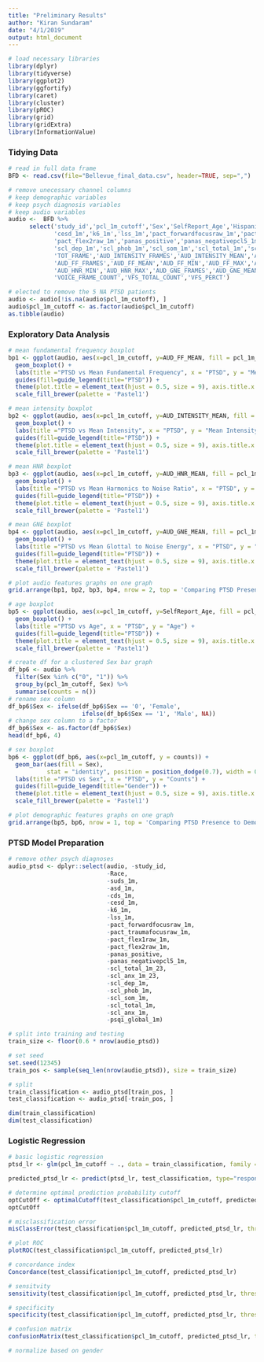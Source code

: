 ```yaml
---
title: "Preliminary Results"
author: "Kiran Sundaram"
date: "4/1/2019"
output: html_document
---
```


```r
# load necessary libraries
library(dplyr)
library(tidyverse)
library(ggplot2)
library(ggfortify)
library(caret)
library(cluster)
library(pROC)
library(grid)
library(gridExtra)
library(InformationValue)
```

### Tidying Data
```r
# read in full data frame
BFD <- read.csv(file="Bellevue_final_data.csv", header=TRUE, sep=",")
```

```r
# remove unecessary channel columns
# keep demographic variables
# keep psych diagnosis variables
# keep audio variables
audio <-  BFD %>%
      select('study_id','pcl_1m_cutoff','Sex','SelfReport_Age','Hispanic','Race','suds_1m','asd_1m','cds_1m',
             'cesd_1m','k6_1m','lss_1m','pact_forwardfocusraw_1m','pact_traumafocusraw_1m','pact_flex1raw_1m',
             'pact_flex2raw_1m','panas_positive','panas_negativepcl5_1m','scl_total_1m_23','scl_anx_1m_23',
             'scl_dep_1m','scl_phob_1m','scl_som_1m','scl_total_1m','scl_anx_1m','psqi_global_1m',
             'TOT_FRAME','AUD_INTENSITY_FRAMES','AUD_INTENSITY_MEAN','AUD_INTENSITY_MIN','AUD_INTENSITY_MAX',
             'AUD_FF_FRAMES','AUD_FF_MEAN','AUD_FF_MIN','AUD_FF_MAX','AUD_HNR_FRAMES','AUD_HNR_MEAN',
             'AUD_HNR_MIN','AUD_HNR_MAX','AUD_GNE_FRAMES','AUD_GNE_MEAN','AUD_GNE_MIN','AUD_GNE_MAX',
             'VOICE_FRAME_COUNT','VFS_TOTAL_COUNT','VFS_PERCT')
```

```r
# elected to remove the 5 NA PTSD patients
audio <- audio[!is.na(audio$pcl_1m_cutoff), ]
audio$pcl_1m_cutoff <- as.factor(audio$pcl_1m_cutoff)
as.tibble(audio)
```

### Exploratory Data Analysis
```r
# mean fundamental frequency boxplot
bp1 <- ggplot(audio, aes(x=pcl_1m_cutoff, y=AUD_FF_MEAN, fill = pcl_1m_cutoff)) + 
  geom_boxplot() +
  labs(title ="PTSD vs Mean Fundamental Frequency", x = "PTSD", y = "Mean FF") +
  guides(fill=guide_legend(title="PTSD")) +
  theme(plot.title = element_text(hjust = 0.5, size = 9), axis.title.x = element_text(size = 7), axis.title.y = element_text(size = 7), legend.title = element_text(size = 7)) +
  scale_fill_brewer(palette = 'Pastel1')
```

```r
# mean intensity boxplot
bp2 <- ggplot(audio, aes(x=pcl_1m_cutoff, y=AUD_INTENSITY_MEAN, fill = pcl_1m_cutoff)) + 
  geom_boxplot() +
  labs(title ="PTSD vs Mean Intensity", x = "PTSD", y = "Mean Intensity") +
  guides(fill=guide_legend(title="PTSD")) +
  theme(plot.title = element_text(hjust = 0.5, size = 9), axis.title.x = element_text(size = 7), axis.title.y = element_text(size = 7), legend.title = element_text(size = 7)) +
  scale_fill_brewer(palette = 'Pastel1')
```

```r
# mean HNR boxplot
bp3 <- ggplot(audio, aes(x=pcl_1m_cutoff, y=AUD_HNR_MEAN, fill = pcl_1m_cutoff)) + 
  geom_boxplot() +
  labs(title ="PTSD vs Mean Harmonics to Noise Ratio", x = "PTSD", y = "Mean HNR") +
  guides(fill=guide_legend(title="PTSD")) +
  theme(plot.title = element_text(hjust = 0.5, size = 9), axis.title.x = element_text(size = 7), axis.title.y = element_text(size = 7), legend.title = element_text(size = 7)) +
  scale_fill_brewer(palette = 'Pastel1')
```

```r
# mean GNE boxplot
bp4 <- ggplot(audio, aes(x=pcl_1m_cutoff, y=AUD_GNE_MEAN, fill = pcl_1m_cutoff)) + 
  geom_boxplot() +
  labs(title ="PTSD vs Mean Glottal to Noise Energy", x = "PTSD", y = "Mean GNE") +
  guides(fill=guide_legend(title="PTSD")) +
  theme(plot.title = element_text(hjust = 0.5, size = 9), axis.title.x = element_text(size = 7), axis.title.y = element_text(size = 7), legend.title = element_text(size = 7)) +
  scale_fill_brewer(palette = 'Pastel1')
```

```r
# plot audio features graphs on one graph
grid.arrange(bp1, bp2, bp3, bp4, nrow = 2, top = 'Comparing PTSD Presence to Audio Features')
```

```r
# age boxplot
bp5 <- ggplot(audio, aes(x=pcl_1m_cutoff, y=SelfReport_Age, fill = pcl_1m_cutoff)) + 
  geom_boxplot() +
  labs(title ="PTSD vs Age", x = "PTSD", y = "Age") +
  guides(fill=guide_legend(title="PTSD")) +
  theme(plot.title = element_text(hjust = 0.5, size = 9), axis.title.x = element_text(size = 7), axis.title.y = element_text(size = 7), legend.title = element_text(size = 7)) +
  scale_fill_brewer(palette = 'Pastel1')
```

```r
# create df for a clustered Sex bar graph
df_bp6 <- audio %>%
  filter(Sex %in% c("0", "1")) %>%
  group_by(pcl_1m_cutoff, Sex) %>%
  summarise(counts = n()) 
# rename sex column
df_bp6$Sex <- ifelse(df_bp6$Sex == '0', 'Female', 
                     ifelse(df_bp6$Sex == '1', 'Male', NA))
# change sex column to a factor
df_bp6$Sex <- as.factor(df_bp6$Sex)
head(df_bp6, 4)
```

```r
# sex boxplot
bp6 <- ggplot(df_bp6, aes(x=pcl_1m_cutoff, y = counts)) + 
  geom_bar(aes(fill = Sex), 
           stat = "identity", position = position_dodge(0.7), width = 0.7) +
  labs(title ="PTSD vs Sex", x = "PTSD", y = "Counts") +
  guides(fill=guide_legend(title="Gender")) +
  theme(plot.title = element_text(hjust = 0.5, size = 9), axis.title.x = element_text(size = 7), axis.title.y = element_text(size = 7), legend.title = element_text(size = 7)) +
  scale_fill_brewer(palette = 'Pastel1')
```

```r
# plot demographic features graphs on one graph
grid.arrange(bp5, bp6, nrow = 1, top = 'Comparing PTSD Presence to Demographic Features')
```

### PTSD Model Preparation
```r
# remove other psych diagnoses
audio_ptsd <- dplyr::select(audio, -study_id,
                            -Race,
                            -suds_1m,
                            -asd_1m, 
                            -cds_1m,
                            -cesd_1m,
                            -k6_1m,
                            -lss_1m,
                            -pact_forwardfocusraw_1m,
                            -pact_traumafocusraw_1m,
                            -pact_flex1raw_1m,
                            -pact_flex2raw_1m,
                            -panas_positive,
                            -panas_negativepcl5_1m,
                            -scl_total_1m_23,
                            -scl_anx_1m_23,
                            -scl_dep_1m,
                            -scl_phob_1m,
                            -scl_som_1m,
                            -scl_total_1m,
                            -scl_anx_1m,
                            -psqi_global_1m)
```

```r
# split into training and testing
train_size <- floor(0.6 * nrow(audio_ptsd))

# set seed
set.seed(12345)
train_pos <- sample(seq_len(nrow(audio_ptsd)), size = train_size)

# split
train_classification <- audio_ptsd[train_pos, ]
test_classification <- audio_ptsd[-train_pos, ]

dim(train_classification)
dim(test_classification)
```

### Logistic Regression
```r
# basic logistic regression
ptsd_lr <- glm(pcl_1m_cutoff ~ ., data = train_classification, family = binomial)
```

```r
predicted_ptsd_lr <- predict(ptsd_lr, test_classification, type="response")
```

```r
# determine optimal prediction probability cutoff
optCutOff <- optimalCutoff(test_classification$pcl_1m_cutoff, predicted_ptsd_lr)[1] 
optCutOff
```

```r
# misclassification error
misClassError(test_classification$pcl_1m_cutoff, predicted_ptsd_lr, threshold = optCutOff)
```

```r
# plot ROC
plotROC(test_classification$pcl_1m_cutoff, predicted_ptsd_lr)
```

```r
# concordance index
Concordance(test_classification$pcl_1m_cutoff, predicted_ptsd_lr)
```

```r
# sensitvity
sensitivity(test_classification$pcl_1m_cutoff, predicted_ptsd_lr, threshold = optCutOff)

# specificity
specificity(test_classification$pcl_1m_cutoff, predicted_ptsd_lr, threshold = optCutOff)
```

```r
# confusion matrix
confusionMatrix(test_classification$pcl_1m_cutoff, predicted_ptsd_lr, threshold = optCutOff)
```
```r
# normalize based on gender
```


